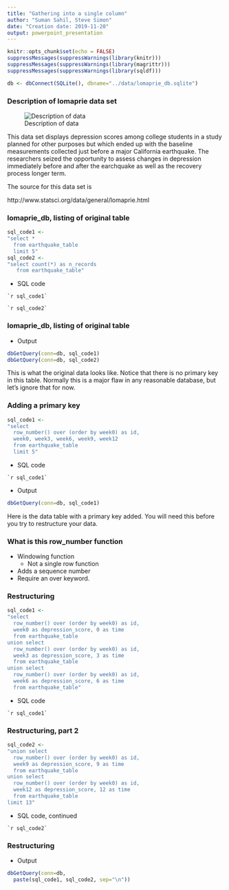 ```yaml
---
title: "Gathering into a single column"
author: "Suman Sahil, Steve Simon"
date: "Creation date: 2019-11-20"
output: powerpoint_presentation
---
```


```r
knitr::opts_chunk$set(echo = FALSE)
suppressMessages(suppressWarnings(library(knitr)))
suppressMessages(suppressWarnings(library(magrittr)))
suppressMessages(suppressWarnings(library(sqldf)))
```

```r
db <- dbConnect(SQLite(), dbname="../data/lomaprie_db.sqlite")
```

### Description of lomaprie data set

![Description of data](../images/lomaprie.png)

<div class="notes">

This data set displays depression scores among college students in a study planned for other purposes but which ended up with the baseline measurements collected just before a major California earthquake. The researchers seized the opportunity to assess changes in depression immediately before and after the earchquake as well as the recovery process longer term.

The source for this data set is

http://www.statsci.org/data/general/lomaprie.html

</div>

### lomaprie_db, listing of original table

```r
sql_code1 <- 
"select *
  from earthquake_table
  limit 5"  
sql_code2 <- 
"select count(*) as n_records
   from earthquake_table"
```

+ SQL code
```
`r sql_code1`

`r sql_code2`
```

### lomaprie_db, listing of original table
+ Output
```r
dbGetQuery(conn=db, sql_code1)
dbGetQuery(conn=db, sql_code2)
```

<div class="notes">

This is what the original data looks like. Notice that there is no primary key in this table. Normally this is a major flaw in any reasonable database, but let's ignore that for now.

</div>

### Adding a primary key

```r
sql_code1 <- 
"select 
  row_number() over (order by week0) as id, 
  week0, week3, week6, week9, week12 
  from earthquake_table
  limit 5"  
```

+ SQL code
```
`r sql_code1`
```
+ Output
```r
dbGetQuery(conn=db, sql_code1)
```

<div class="notes">

Here is the data table with a primary key added. You will need this before you try to restructure your data.

</div>

### What is this row_number function

+ Windowing function
  + Not a single row function
+ Adds a sequence number
+ Require an over keyword.

<div class="notes">



</div>

### Restructuring

```r
sql_code1 <- 
"select 
  row_number() over (order by week0) as id, 
  week0 as depression_score, 0 as time
  from earthquake_table
union select
  row_number() over (order by week0) as id,
  week3 as depression_score, 3 as time
  from earthquake_table
union select
  row_number() over (order by week0) as id,
  week6 as depression_score, 6 as time
  from earthquake_table"
```

+ SQL code
```
`r sql_code1`
```

### Restructuring, part 2

```r
sql_code2 <- 
"union select
  row_number() over (order by week0) as id,
  week9 as depression_score, 9 as time
  from earthquake_table
union select 
  row_number() over (order by week0) as id,
  week12 as depression_score, 12 as time
  from earthquake_table
limit 13"
```
+ SQL code, continued
```
`r sql_code2`
```

<div class="notes">



</div>

### Restructuring
+ Output
```r
dbGetQuery(conn=db, 
  paste(sql_code1, sql_code2, sep="\n"))
```

<div class="notes">



</div>

